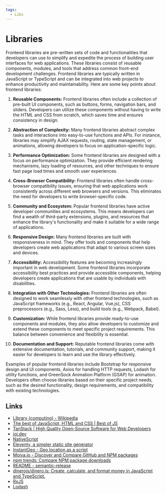 ```yaml
---
tags:
  - Libs
---
```


# Libraries

Frontend libraries are pre-written sets of code and functionalities that developers can use to simplify and expedite the process of building user interfaces for web applications. These libraries consist of reusable components, modules, and tools that address common front-end development challenges. Frontend libraries are typically written in JavaScript or TypeScript and can be integrated into web projects to enhance productivity and maintainability. Here are some key points about frontend libraries:

1. **Reusable Components:** Frontend libraries often include a collection of pre-built UI components, such as buttons, forms, navigation bars, and sliders. Developers can utilize these components without having to write the HTML and CSS from scratch, which saves time and ensures consistency in design.

2. **Abstraction of Complexity:** Many frontend libraries abstract complex tasks and interactions into easy-to-use functions and APIs. For instance, libraries may simplify AJAX requests, routing, state management, or animations, allowing developers to focus on application-specific logic.

3. **Performance Optimization:** Some frontend libraries are designed with a focus on performance optimization. They provide efficient rendering mechanisms, lazy loading of resources, and other techniques to ensure fast page load times and smooth user experiences.

4. **Cross-Browser Compatibility:** Frontend libraries often handle cross-browser compatibility issues, ensuring that web applications work consistently across different web browsers and versions. This eliminates the need for developers to write browser-specific code.

5. **Community and Ecosystem:** Popular frontend libraries have active developer communities and ecosystems. This means developers can find a wealth of third-party extensions, plugins, and resources that enhance the library's functionality and make it suitable for a wide range of applications.

6. **Responsive Design:** Many frontend libraries are built with responsiveness in mind. They offer tools and components that help developers create web applications that adapt to various screen sizes and devices.

7. **Accessibility:** Accessibility features are becoming increasingly important in web development. Some frontend libraries incorporate accessibility best practices and provide accessible components, helping developers create applications that are usable by individuals with disabilities.

8. **Integration with Other Technologies:** Frontend libraries are often designed to work seamlessly with other frontend technologies, such as JavaScript frameworks (e.g., React, Angular, Vue.js), CSS preprocessors (e.g., Sass, Less), and build tools (e.g., Webpack, Babel).

9. **Customization:** While frontend libraries provide ready-to-use components and modules, they also allow developers to customize and extend these components to meet specific project requirements. This balance between convenience and flexibility is essential.

10. **Documentation and Support:** Reputable frontend libraries come with extensive documentation, tutorials, and community support, making it easier for developers to learn and use the library effectively.

Examples of popular frontend libraries include Bootstrap for responsive design and UI components, Axios for handling HTTP requests, Lodash for utility functions, and GreenSock Animation Platform (GSAP) for animation. Developers often choose libraries based on their specific project needs, such as the desired functionality, design requirements, and compatibility with existing technologies.

## Links

- [Library (computing) - Wikipedia](<https://en.wikipedia.org/wiki/Library_(computing)>)
- [The best of JavaScript, HTML and CSS | Best of JS](https://bestofjs.org/)
- [TanStack | High Quality Open-Source Software for Web Developers](https://tanstack.com/)
- [joi.dev](https://joi.dev/)
- [NativeScript](https://nativescript.org/)
- [Eleventy, a simpler static site generator](https://www.11ty.dev/)
- [InstantGeo - Geo location as a script](https://instantgeo.info/#loading-async-recommended)
- [Moiva.io - Discover and Compare GitHub and NPM packages](https://moiva.io/)
- [npm trends: Compare NPM package downloads](https://npmtrends.com/)
- [README - semantic-release](https://semantic-release.gitbook.io/semantic-release/)
- [dinerojs/dinero.js: Create, calculate, and format money in JavaScript and TypeScript.](https://github.com/dinerojs/dinero.js)
- [RxJS](https://rxjs.dev/)
- [Lodash](https://lodash.com/)
